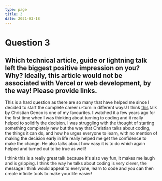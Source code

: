 ```yaml
---
type: page
title: 3
date: 2021-03-18
---
```


# Question 3

## Which technical article, guide or lightning talk left the biggest positive impression on you? Why? Ideally, this article would not be associated with Vercel or web development, by the way! Please provide links.

This is a hard question as there are so many that have helped me since I decided to start the complete career u-turn in different ways! I think [this](https://www.youtube.com/watch?v=xfBWk4nw440) talk by Christian Genco is one of my favourites. I watched it a few years ago for the first time when I was thinking about turning to coding and it really helped to solidify the decision. I was struggling with the thought of starting something completely new but the way that Christian talks about coding, the things it can do, and how he urges everyone to learn, with no mention of making the decision early in life really helped me get the confidence to make the change. He also talks about how easy it is to do which again helped and turned out to be true as well!

I think this is a really great talk because it's also vey fun, it makes me laugh and is gripping. I think the way he talks about coding is very clever, the message I think would appeal to everyone, learn to code and you can then create infinite tools to make your life easier!